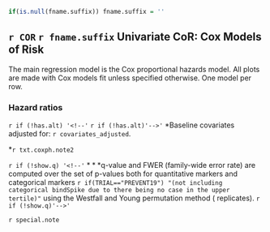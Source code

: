 ```r
if(is.null(fname.suffix)) fname.suffix = ''
```


## `r COR` `r fname.suffix`  Univariate CoR: Cox Models of Risk

The main regression model is the Cox proportional hazards model. All plots are made with Cox models fit unless specified otherwise. One model per row.

### Hazard ratios

\setlength{\tabcolsep}{.5ex}
\small
  \input{`r pathCoRoutput`/CoR_univariable_svycoxph_pretty_`r fname.suffix`}
`r if (!has.alt) '<!--'`
  \input{`r pathCoRoutput`/CoR_univariable_svycoxph_pretty_`r fname.suffix`_alt}
`r if (!has.alt)'-->'`
\normalsize
$\ast$Baseline covariates adjusted for: `r covariates_adjusted`.

$\ast$`r txt.coxph.note2`

`r if (!show.q) '<!--'`
$\ast\ast\ast$q-value and FWER (family-wide error rate) are computed over the set of p-values both for quantitative markers and categorical markers `r if(TRIAL=="PREVENT19") "(not including categorical bindSpike due to there being no case in the upper tertile)"` using the Westfall and Young permutation method (\protect\input{`r pathCoRoutput`/permutation_replicates_`r fname.suffix`} replicates).
`r if (!show.q)'-->'`

`r special.note`

\clearpage